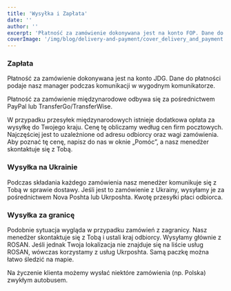 ```yaml
---
title: 'Wysyłka i Zapłata'
date: ''
author: ''
excerpt: 'Płatność za zamówienie dokonywana jest na konto FOP. Dane do płatności podaje nasz manager podczas komunikacji w wygodnym komunikatorze.'
coverImage: '/img/blog/delivery-and-payment/cover_delivery_and_payment.jpg'
---
```


<DeliveryPaymentContainer>

### Zapłata

Płatność za zamówienie dokonywana jest na konto JDG. Dane do płatności podaje nasz manager podczas komunikacji w wygodnym komunikatorze.

Płatność za zamówienie międzynarodowe odbywa się za pośrednictwem PayPal lub TransferGo/TransferWise.

<div className="paymentOptions">
  <div className="paymentOptionsBlock">
    <CustomImage
      src="/img/blog/delivery-and-payment/transfergo-logo.svg"
      alt="TransferGo logo"
      width="0"
      height="0"
      sizes="100vw"
      style={{ width: '141px', height: 'auto' }}
    />
  </div>
  <div className="paymentOptionsBlock">
    <CustomImage
      src="/img/blog/delivery-and-payment/paypal-logo.svg"
      alt="PayPal logo"
      width="0"
      height="0"
      sizes="100vw"
      style={{ width: '40px', height: 'auto' }}
    />
  </div>
  <div className="paymentOptionsBlock">
    <CustomImage
      src="/img/blog/delivery-and-payment/transferwise-logo.svg"
      alt="Transferwise logo"
      width="0"
      height="0"
      sizes="100vw"
      style={{ width: '240px', height: 'auto' }}
    />
  </div>
</div>

W przypadku przesyłek międzynarodowych istnieje dodatkowa opłata za wysyłkę do Twojego kraju. Cenę tę obliczamy według cen firm pocztowych. Najczęściej jest to uzależnione od adresu odbiorcy oraz wagi zamówienia.
Aby poznać tę cenę, napisz do nas w oknie „Pomóc”, a nasz menedżer skontaktuje się z Tobą.

### Wysyłka na Ukrainie

Podczas składania każdego zamówienia nasz menedżer komunikuje się z Tobą w sprawie dostawy. Jeśli jest to zamówienie z Ukrainy, wysyłamy je za pośrednictwem Nova Poshta lub Ukrposhta. Kwotę przesyłki płaci odbiorca.

<div className="paymentOptions twoElements">
  <div className="paymentOptionsBlock">
    <CustomImage
      src="/img/blog/delivery-and-payment/nova-poshta-logo.svg"
      alt="Nova Poshta logo"
      width="0"
      height="0"
      sizes="100vw"
      style={{ width: '103px', height: 'auto' }}
    />
  </div>
  <div className="paymentOptionsBlock">
    <CustomImage
      src="/img/blog/delivery-and-payment/ukrposhta-ua-logo.svg"
      alt="Ukrposhta logo"
      width="0"
      height="0"
      sizes="100vw"
      style={{ width: '150px', height: 'auto' }}
    />
  </div>
</div>

### Wysyłka za granicę

Podobnie sytuacja wygląda w przypadku zamówień z zagranicy. Nasz menedżer skontaktuje się z Tobą i ustali kraj odbiorcy. Wysyłamy głównie z ROSAN. Jeśli jednak Twoja lokalizacja nie znajduje się na liście usług ROSAN, wówczas korzystamy z usług Ukrposhta. Samą paczkę można łatwo śledzić na mapie.

<div className="paymentOptions">
  <div className="paymentOptionsBlock">
    <CustomImage
      src="/img/blog/delivery-and-payment/rosan-logo.svg"
      alt="Rosan logo"
      width="0"
      height="0"
      sizes="100vw"
      style={{ width: '153px', height: 'auto' }}
    />
  </div>
</div>

Na życzenie klienta możemy wysłać niektóre zamówienia (np. Polska) zwykłym autobusem.

</DeliveryPaymentContainer>
